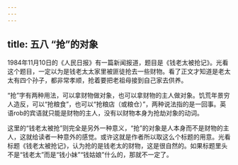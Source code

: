 ```yaml
---
---
---
```

title: 五八 “抢”的对象
---






1984年11月10日的《人民日报》有一篇新闻报道，题目是《钱老太被抢记》。光看这个题目，一定以为是钱老太太家里被匪徒抢去一些财物。看了正文才知道是老太太有四个孙子，都非常孝顺，抢着要把老祖母接到自己家去供养。

“抢”字有两种用法，可以拿财物做对象，也可以拿财物的主人做对象。饥荒年景穷人造反，可以“抢粮食”，也可以“抢粮店（或粮仓）”，两种说法指的是一回事。英语rob的宾语就只能是财物的主人，没有以财物本身为抢劫对象的动词。

这里的“钱老太被抢”则完全是另外一种意义，“抢”的对象是人本身而不是财物的主人，这就给读者一种意外的感觉。或许这就是作者所以取这么个标题的用意。光看标题《钱老太被抢记》，认为抢的是钱老太的财物，这是很自然的。如果标题里头不是“钱老太”而是“钱小妹”“钱姑娘”什么的，那就不一定了。